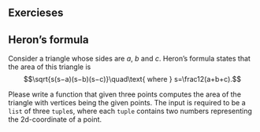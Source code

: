 ## Exercieses


::: {#exr-}
## Heron's formula
Consider a triangle whose sides are $a$, $b$ and $c$. Heron's formula states that the area of this triangle is 
$$\sqrt{s(s−a)(s−b)(s−c)}\quad\text{ where } s=\frac12(a+b+c).$$

Please write a function that given three points computes the area of the triangle with vertices being the given points. The input is required to be a `list` of three `tuple`s, where each `tuple` contains two numbers representing the 2d-coordinate of a point.
:::